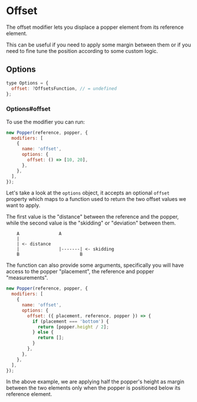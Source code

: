 # Offset

The offset modifier lets you displace a popper element from its reference
element.

This can be useful if you need to apply some margin between them or if you need
to fine tune the position according to some custom logic.

## Options

```js
type Options = {
  offset: ?OffsetsFunction, // = undefined
};
```

### Options#offset

To use the modifier you can run:

```js
new Popper(reference, popper, {
  modifiers: [
    {
      name: 'offset',
      options: {
        offset: () => [10, 20],
      },
    },
  ],
});
```

Let's take a look at the `options` object, it accepts an optional `offset`
property which maps to a function used to return the two offset values we want
to apply.

The first value is the "distance" between the reference and the popper, while
the second value is the "skidding" or "deviation" between them.

```
    A               A
    |
    | <- distance
    |               |-------| <- skidding
    B                       B
```

The function can also provide some arguments, specifically you will have access
to the popper "placement", the reference and popper "measurements".

```js
new Popper(reference, popper, {
  modifiers: [
    {
      name: 'offset',
      options: {
        offset: ({ placement, reference, popper }) => {
          if (placement === 'bottom') {
            return [popper.height / 2];
          } else {
            return [];
          }
        },
      },
    },
  ],
});
```

In the above example, we are applying half the popper's height as margin between
the two elements only when the popper is positioned below its reference element.
